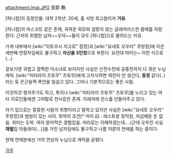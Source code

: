 attachment:/mai.JPG
音節 舞.


[허니컴]의 등장인물. 대학 2학년.
20세, 홀 서빙 최고참이자 '''거유'''.


[허니컴]의 마스코트 같은 존재, 귀여운 외모와 걸맞지 않는 글래머러스한 몸매를 자랑한다. 근처의 위험한 남자~~오덕~~들이 모두 [허니컴]으로 몰려드는 이유.

가게 내부에서 [wiki:"이토우시 지고로" 점장]과 [wiki:"요네토 오우리" 주방장]에 이은 세번째 연장자임에도 불구하고 '''자신을 3인칭'''으로 부른다. 요컨대 마이는~ 이런 식으로(...)

겉보기엔 귀엽고 깜찍한 미소녀로 보이지만 사실은 산전수전에 공중전까지 다 겪은 누님캐릭. [wiki:"미타라이 츠토무" 츠토무]에게 고지식하면 여친이 안 생긴다, '''동정''' 같다(..) 라는 둥 은근슬쩍 폭언을 일삼고 있다. 그러나 기본적으로는 좋은 사람.

이것저것 챙겨주기도 하고, 특히나 [wiki:"미타라이 츠토무" 츠토무]를 노리고 있는 여타 히로인들에겐 그야말로 천사같은 존재. 이래저래 찬스를 만들어주고 있다.

자기 입으로는 뚱뚱한 사람이 취향이라고 말하고 있지만 사실은 [wiki:"요네토 오우리" 주방장]과 썸씽이 있는 사이. 최악의 조건[* 마이 曰 : 레스토랑 정직원, 저금해둔 돈 없음. 취미는 도박. 여자 뜯어먹은 경험있음. 머리로는 이해하겠는데….(근데 오우린 사실 '''재벌'''집 아들래미(...)]을 가진 남자임에도 불구하고 나름 어른의 연애를 하는 중이다.

현재 연재분에선 거의 연상의 누님으로 캐릭을 굳혔다.

[[각주]]
